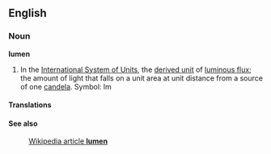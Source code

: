 ==English==
===Noun===
'''lumen'''

#In the [[International System of Units]], the [[derived unit]] of [[luminous flux]]; the amount of light that falls on a unit area at unit distance from a source of one [[candela]].  Symbol: lm

====Translations====

====See also====
:[[en:lumen|Wikipedia article '''lumen''']]